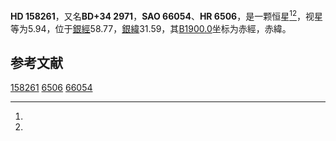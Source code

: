 {{Starbox begin
| name = HD 158261
}}
{{Starbox observe
| epoch = [[J2000.0|J2000.0]]
| constell = {{星座名待查}}<ref name=SIMBAD>{{cite web
 | url=http://simbad.u-strasbg.fr/simbad/sim-id?Ident=HR+6506
 | title =Pulsating variable Star
 | publisher=Centre de Données astronomiques de Strasbourg
 | work=SIMBAD
 | accessdate=2012-07-13}}</ref><ref name=DATA>{{cite web
 | url=http://vizier.u-strasbg.fr/viz-bin/VizieR-5?-out.add=.&-source=5050&-corr=PK=HR&-out.max=9999&HR=6506
 | title=VizieR Detailed Page
 | accessdate=2012-07-13
 | archive-date=2016-03-05
 | archive-url=https://web.archive.org/web/20160305042244/http://vizier.u-strasbg.fr/viz-bin/VizieR-5?-out.add=.&-source=5050&-corr=PK=HR&-out.max=9999&HR=6506
 | dead-url=no
 }}</ref>
| 星官 = 
| ra = {{RA|17|26|46.2}}<ref name=SIMBAD /><ref name=DATA />
| dec = {{DEC|+34|41|45}}<ref name=SIMBAD /><ref name=DATA />
| appmag_v = 5.94<ref name=SIMBAD /><ref name=DATA />
}}
{{Starbox character
| class = A0V<ref name=SIMBAD /><ref name=DATA />
| b-v = -0.01<ref name=SIMBAD /><ref name=DATA />
| u-b = -0.06<ref name=SIMBAD /><ref name=DATA />
| r-i = <ref name=SIMBAD /><ref name=DATA />
| variable = 
}}
{{Starbox astrometry
| radial_v = -0.06
| prop_mo_ra = -22
| parallax = 
| p_error = 
}}
{{Starbox catalog
| names =BD+34 2971，[[SAO星表|SAO]] 66054，[[HD星表|HD]] 158261，[[HR星表|HR]] 6506}}
{{Starbox reference |Simbad=HR+6506}}
{{Starbox end}}

'''HD 158261'''，又名'''BD+34 2971'''，'''SAO 66054'''、'''HR 6506'''，是一颗恒星<ref name=SIMBAD /><ref name=DATA />，视星等为5.94，位于[[銀道座標系|銀經]]58.77，[[銀道座標系|銀緯]]31.59，其[[B1900.0|B1900.0]]坐标为赤經{{RA|17|23|10.5}}，赤緯{{DEC|+34|31.59|46}}。

== 参考文献 ==
{{reflist}}

{{star-stub}}

[[Category:HD和HDE天體|158261]]
[[Category:HR天體|6506]]
[[Category:SAO天體|66054]]